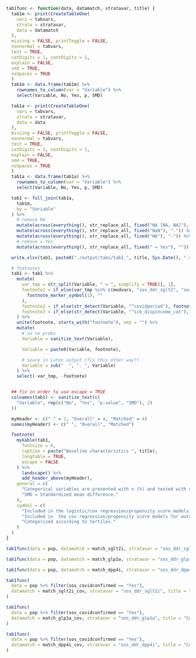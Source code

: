 ```r

tab1func <- function(data, datamatch, stratavar, title) {
  tab1m <- print(CreateTableOne(
    vars = tabvars,
    strata = stratavar,
    data = datamatch
  ),
  missing = FALSE, printToggle = FALSE,
  nonnormal = tabvars,
  test = TRUE,
  catDigits = 1, contDigits = 1,
  explain = FALSE,
  smd = TRUE,
  noSpaces = TRUE
  )
  tab1m <- data.frame(tab1m) %>%
    rownames_to_column(var = "Variable") %>%
    select(Variable, No, Yes, p, SMD)

  tab1a <- print(CreateTableOne(
    vars = tabvars,
    strata = stratavar,
    data = data
  ),
  missing = FALSE, printToggle = FALSE,
  nonnormal = tabvars,
  test = TRUE,
  catDigits = 1, contDigits = 1,
  explain = FALSE,
  smd = TRUE,
  noSpaces = TRUE
  )
  tab1a <- data.frame(tab1a) %>%
    rownames_to_column(var = "Variable") %>%
    select(Variable, No, Yes, p, SMD)

  tab1 <- full_join(tab1a,
    tab1m,
    by = "Variable"
  ) %>%
    # remove NA
    mutate(across(everything(), str_replace_all, fixed("NA [NA, NA]"), "-")) %>%
    mutate(across(everything(), str_replace_all, fixed("NaN"), "-")) %>%
    mutate(across(everything(), str_replace_all, fixed("NA"), "-")) %>%
    # remove = Yes
    mutate(across(everything(), str_replace_all, fixed(" = Yes"), ""))

  write.xlsx(tab1, paste0("./output/tabs/tab1_", title, Sys.Date(), ".xlsx"), rowNames = FALSE)

  # footnotes
  tab1 <- tab1 %>%
    mutate(
      var_tmp = str_split(Variable, " = ", simplify = TRUE)[, 1],
      footnote1 = if_else(var_tmp %in% c(modvars, "sos_ddr_sglt2", "sos_ddr_glp1a", "sos_ddr_dpp4i"),
        footnote_marker_symbol(1), ""
      ),
      footnote2 = if_else(str_detect(Variable, "^covidperiod"), footnote_marker_symbol(2), ""),
      footnote3 = if_else(str_detect(Variable, "^scb_dispincome_cat"), footnote_marker_symbol(3), "")
    ) %>%
    unite(footnote, starts_with("footnote"), sep = "") %>%
    mutate(
      # so no probs
      Variable = sanitize_text(Variable),

      Variable = paste0(Variable, footnote),

      # space in Latex output (fix this other way?)
      Variable = sub("  ", ". ", Variable)
    ) %>%
    select(-var_tmp, -footnote)


  ## fix in order to use escape = TRUE
  colnames(tab1) <- sanitize_text(c(
    "Variable", rep(c("No", "Yes", "p-value", "SMD"), 2)
  ))

  myHeader <- c(" " = 1, "Overall" = 4, "Matched" = 4)
  names(myHeader) <- c(" ", "Overall", "Matched")

  footnote(
    mykable(tab1,
      fontsize = 6,
      caption = paste("Baseline characteristics ", title),
      longtable = TRUE,
      escape = FALSE
    ) %>%
      landscape() %>%
      add_header_above(myHeader),
    general = c(
      "Categorical variables are presented with n (%) and tested with chi-square test and continuous variables with median [q1-q3] and tested with Mann-Whitney U test.",
      "SMD = Standardized mean difference."
    ),
    symbol = c(
      "Included in the logistic/cox regression/propensity score models.",
      "Included in  the cox regression/propensity score models for outcome death as a continuous month variable.",
      "Categorized according to tertiles."
    )
  )
}
```

```r
tab1func(data = pop, datamatch = match_sglt2i, stratavar = "sos_ddr_sglt2i", title = "by sglt2i")
```

```r
tab1func(data = pop, datamatch = match_glp1a, stratavar = "sos_ddr_glp1a", title = "by glp1a")
```

```r
tab1func(data = pop, datamatch = match_dpp4i, stratavar = "sos_ddr_dpp4i", title = "by dpp4i")
```

```r
tab1func(
  data = pop %>% filter(sos_covidconfirmed == "Yes"),
  datamatch = match_sglt2i_cov, stratavar = "sos_ddr_sglt2i", title = "Covid-19 patients by sglt2i"
)
```

```r
tab1func(
  data = pop %>% filter(sos_covidconfirmed == "Yes"),
  datamatch = match_glp1a_cov, stratavar = "sos_ddr_glp1a", title = "Covid-19 patients by glp1a"
)
```

```r
tab1func(
  data = pop %>% filter(sos_covidconfirmed == "Yes"),
  datamatch = match_dpp4i_cov, stratavar = "sos_ddr_dpp4i", title = "Covid-19 patients by dpp4i"
)
```
